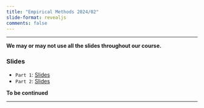 ```yaml
---
title: "Empirical Methods 2024/02"
slide-format: revealjs
comments: false
---
```


___

::: {.callout-important}
**We may or may not use all the slides throughout our course.**
:::


###  Slides

-   `Part 1`: [Slides](part_1.qmd) 
-   `Part 2`: [Slides](part_2.qmd) 


**To be continued**

___



<script src="https://giscus.app/client.js"
        data-repo="henriquecastror/EF_permanent"
        data-repo-id="R_kgDOLMIejg"
        data-category="General"
        data-category-id="DIC_kwDOLMIejs4Cc1yS"
        data-mapping="number"
        data-term="17"
        data-reactions-enabled="1"
        data-emit-metadata="0"
        data-input-position="bottom"
        data-theme="light"
        data-lang="en"
        crossorigin="anonymous"
        async>
</script>


